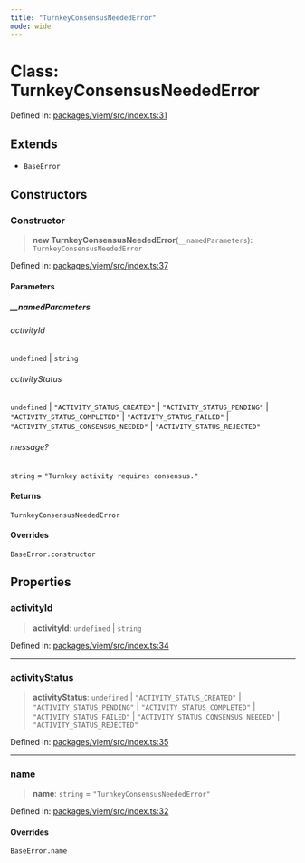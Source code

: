 ```yaml
---
title: "TurnkeyConsensusNeededError"
mode: wide
---
```

  
# Class: TurnkeyConsensusNeededError

Defined in: [packages/viem/src/index.ts:31](https://github.com/tkhq/sdk/blob/main/packages/viem/src/index.ts#L31)

## Extends

- `BaseError`

## Constructors

### Constructor

> **new TurnkeyConsensusNeededError**(`__namedParameters`): `TurnkeyConsensusNeededError`

Defined in: [packages/viem/src/index.ts:37](https://github.com/tkhq/sdk/blob/main/packages/viem/src/index.ts#L37)

#### Parameters

##### \_\_namedParameters

###### activityId

`undefined` \| `string`

###### activityStatus

`undefined` \| `"ACTIVITY_STATUS_CREATED"` \| `"ACTIVITY_STATUS_PENDING"` \| `"ACTIVITY_STATUS_COMPLETED"` \| `"ACTIVITY_STATUS_FAILED"` \| `"ACTIVITY_STATUS_CONSENSUS_NEEDED"` \| `"ACTIVITY_STATUS_REJECTED"`

###### message?

`string` = `"Turnkey activity requires consensus."`

#### Returns

`TurnkeyConsensusNeededError`

#### Overrides

`BaseError.constructor`

## Properties

### activityId

> **activityId**: `undefined` \| `string`

Defined in: [packages/viem/src/index.ts:34](https://github.com/tkhq/sdk/blob/main/packages/viem/src/index.ts#L34)

***

### activityStatus

> **activityStatus**: `undefined` \| `"ACTIVITY_STATUS_CREATED"` \| `"ACTIVITY_STATUS_PENDING"` \| `"ACTIVITY_STATUS_COMPLETED"` \| `"ACTIVITY_STATUS_FAILED"` \| `"ACTIVITY_STATUS_CONSENSUS_NEEDED"` \| `"ACTIVITY_STATUS_REJECTED"`

Defined in: [packages/viem/src/index.ts:35](https://github.com/tkhq/sdk/blob/main/packages/viem/src/index.ts#L35)

***

### name

> **name**: `string` = `"TurnkeyConsensusNeededError"`

Defined in: [packages/viem/src/index.ts:32](https://github.com/tkhq/sdk/blob/main/packages/viem/src/index.ts#L32)

#### Overrides

`BaseError.name`
